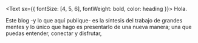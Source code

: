 <Text sx={{ fontSize: [4, 5, 6], fontWeight: bold, color: heading }}> Hola.

Este blog -y lo que aquí publique- es la síntesis del trabajo de grandes mentes y lo único que hago es presentarlo de una nueva manera; una que puedas entender, conectar y disfrutar,

